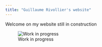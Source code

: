 ```yaml
---
title: "Guillaume Rivollier's website"
---
```


Welcome on my website still in construction

![Work in progress](WIP-logo.png)
